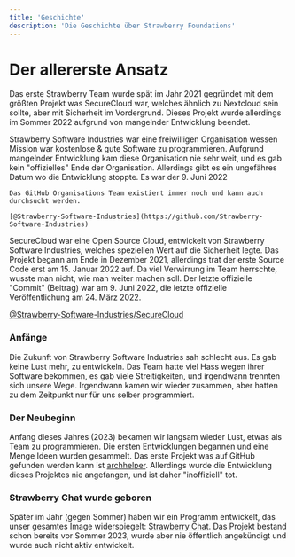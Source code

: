 ```yaml
---
title: 'Geschichte'
description: 'Die Geschichte über Strawberry Foundations'
---
```


# Der allererste Ansatz

Das erste Strawberry Team wurde spät im Jahr 2021 gegründet mit dem größten Projekt was SecureCloud war,
welches ähnlich zu Nextcloud sein sollte, aber mit Sicherheit im Vordergrund.
Dieses Projekt wurde allerdings im Sommer 2022 aufgrund von mangelnder Entwicklung beendet.


<AccordionGroup>
  <Accordion title="Strawberry Software Industries" icon="strawberry" iconType="duotone">
    Strawberry Software Industries war eine freiwilligen Organisation wessen Mission war kostenlose & gute Software zu programmieren.
    Aufgrund mangelnder Entwicklung kam diese Organisation nie sehr weit, und es gab kein "offizielles" Ende der Organisation.
    Allerdings gibt es ein ungefähres Datum wo die Entwicklung stoppte. Es war der 9. Juni 2022

    Das GitHub Organisations Team existiert immer noch und kann auch durchsucht werden.
    
    [@Strawberry-Software-Industries](https://github.com/Strawberry-Software-Industries)
  </Accordion>

  <Accordion title="SecureCloud" icon="cloud" iconType="duotone">
  SecureCloud war eine Open Source Cloud, entwickelt von Strawberry Software Industries, welches speziellen Wert auf die Sicherheit legte.
  Das Projekt begann am Ende in Dezember 2021, allerdings trat der erste Source Code erst am 15. Januar 2022 auf. 
  Da viel Verwirrung im Team herrschte, wusste man nicht, wie man weiter machen soll.
  Der letzte offizielle "Commit" (Beitrag) war am 9. Juni 2022, die letzte offizielle Veröffentlichung am 24. März 2022.

  [@Strawberry-Software-Industries/SecureCloud](https://github.com/Strawberry-Software-Industries/SecureCloud)
  </Accordion>
</AccordionGroup>

### Anfänge
Die Zukunft von Strawberry Software Industries sah schlecht aus. 
Es gab keine Lust mehr, zu entwickeln. Das Team hatte viel Hass wegen ihrer Software bekommen, es gab viele Streitigkeiten, und irgendwann trennten sich unsere Wege.
Irgendwann kamen wir wieder zusammen, aber hatten zu dem Zeitpunkt nur für uns selber programmiert.

### Der Neubeginn
Anfang dieses Jahres (2023) bekamen wir langsam wieder Lust, etwas als Team zu programmieren. Die ersten Entwicklungen begannen und eine Menge Ideen wurden gesammelt.
Das erste Projekt was auf GitHub gefunden werden kann ist [archhelper](https://github.com/Strawberry-Foundations/archhelper).
Allerdings wurde die Entwicklung dieses Projektes nie angefangen, und ist daher "inoffiziell" tot.

### Strawberry Chat wurde geboren
Später im Jahr (gegen Sommer) haben wir ein Programm entwickelt, das unser gesamtes Image widerspiegelt: [Strawberry Chat](https://github.com/Strawberry-Foundations/strawberry-chat). 
Das Projekt bestand schon bereits vor Sommer 2023, wurde aber nie öffentlich angekündigt und wurde auch nicht aktiv entwickelt.
